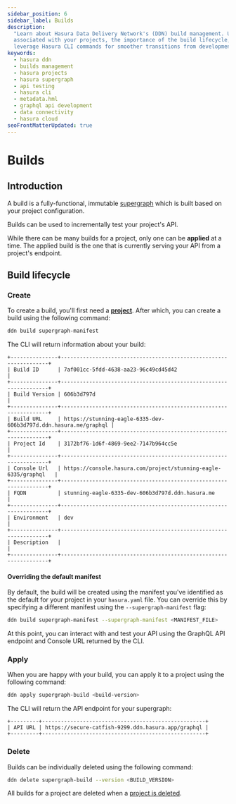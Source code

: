 ```yaml
---
sidebar_position: 6
sidebar_label: Builds
description:
  "Learn about Hasura Data Delivery Network's (DDN) build management. Understand how to create, apply, and delete builds
  associated with your projects, the importance of the build lifecycle, and testing your API. Also, discover how to
  leverage Hasura CLI commands for smoother transitions from development to production."
keywords:
  - hasura ddn
  - builds management
  - hasura projects
  - hasura supergraph
  - api testing
  - hasura cli
  - metadata.hml
  - graphql api development
  - data connectivity
  - hasura cloud
seoFrontMatterUpdated: true
---
```


# Builds

## Introduction

A build is a fully-functional, immutable [supergraph](/basics/core-concepts.mdx#supergraph) which is built based on your
project configuration.

Builds can be used to incrementally test your project's API.

While there can be many builds for a project, only one can be **applied** at a time. The applied build is the one that
is currently serving your API from a project's endpoint.

## Build lifecycle

### Create

To create a build, you'll first need a [**project**](/project-configuration/projects.mdx). After which, you can create a build using the
following command:

```bash
ddn build supergraph-manifest
```

The CLI will return information about your build:

```text
+---------------+------------------------------------------------------------------+
| Build ID      | 7af001cc-5fdd-4638-aa23-96c49cd45d42                             |
+---------------+------------------------------------------------------------------+
| Build Version | 606b3d797d                                                       |
+---------------+------------------------------------------------------------------+
| Build URL     | https://stunning-eagle-6335-dev-606b3d797d.ddn.hasura.me/graphql |
+---------------+------------------------------------------------------------------+
| Project Id    | 3172bf76-1d6f-4869-9ee2-7147b964cc5e                             |
+---------------+------------------------------------------------------------------+
| Console Url   | https://console.hasura.com/project/stunning-eagle-6335/graphql   |
+---------------+------------------------------------------------------------------+
| FQDN          | stunning-eagle-6335-dev-606b3d797d.ddn.hasura.me                 |
+---------------+------------------------------------------------------------------+
| Environment   | dev                                                              |
+---------------+------------------------------------------------------------------+
| Description   |                                                                  |
+---------------+------------------------------------------------------------------+
```

#### Overriding the default manifest

By default, the build will be created using the manifest you've identified as the default for your project in your
`hasura.yaml` file. You can override this by specifying a different manifest using the `--supergraph-manifest` flag:

```bash
ddn build supergraph-manifest --supergraph-manifest <MANIFEST_FILE>
```

At this point, you can interact with and test your API using the GraphQL API endpoint and Console URL returned by the
CLI.

### Apply

When you are happy with your build, you can apply it to a project using the following command:

```bash
ddn apply supergraph-build <build-version>
```

The CLI will return the API endpoint for your supergraph:

```text
+---------+----------------------------------------------------+
| API URL | https://secure-catfish-9299.ddn.hasura.app/graphql |
+---------+----------------------------------------------------+
```

### Delete

Builds can be individually deleted using the following command:

```bash
ddn delete supergraph-build --version <BUILD_VERSION>
```

All builds for a project are deleted when a [project is deleted](/project-configuration/projects.mdx#delete).
